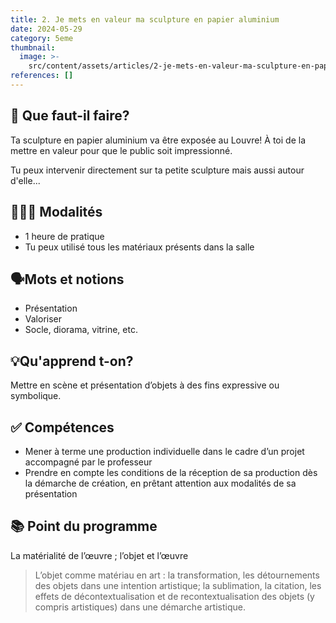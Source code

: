 ```yaml
---
title: 2. Je mets en valeur ma sculpture en papier aluminium
date: 2024-05-29
category: 5eme
thumbnail:
  image: >-
    src/content/assets/articles/2-je-mets-en-valeur-ma-sculpture-en-papier-aluminium/thumbnail/image.webp
references: []
---
```

## 🧐 Que faut-il faire?

Ta sculpture en papier aluminium va être exposée au Louvre! À toi de la mettre en valeur pour que le public soit impressionné.

Tu peux intervenir directement sur ta petite sculpture mais aussi autour d'elle...

## 👩🏼‍🏫 Modalités

* 1 heure de pratique
* Tu peux utilisé tous les matériaux présents dans la salle

## 🗣Mots et notions

* Présentation
* Valoriser
* Socle, diorama, vitrine, etc.

## 💡Qu'apprend t-on?

Mettre en scène et présentation d’objets à des fins expressive ou symbolique.

## ✅ Compétences

* Mener à terme une production individuelle dans le cadre d’un projet accompagné par le professeur
* Prendre en compte les conditions de la réception de sa production dès la démarche de création, en prêtant attention aux modalités de sa présentation

## 📚 Point du programme

La matérialité de l’œuvre ; l’objet et l’œuvre

> L’objet comme matériau en art : la transformation, les détournements des objets dans une intention artistique; la sublimation, la citation, les effets de décontextualisation et de recontextualisation des objets (y compris artistiques) dans une démarche artistique.
